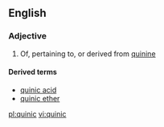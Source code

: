 ==English==

===Adjective===
{{en-adj|-}}

# Of, pertaining to, or derived from [[quinine]]

====Derived terms====
* [[quinic acid]]
* [[quinic ether]]

[[pl:quinic]]
[[vi:quinic]]